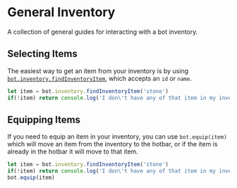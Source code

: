 # General Inventory

A collection of general guides for interacting with a bot inventory.

## Selecting Items

The easiest way to get an item from your inventory is by using [`bot.inventory.findInventoryItem`](/windows/api#windowfindinventoryitem), which accepts an `id` or `name`.
```js copy
let item = bot.inventory.findInventoryItem('stone')
if(!item) return console.log('I don\'t have any of that item in my inventory.')
```

## Equipping Items
If you need to equip an item in your inventory, you can use `bot.equip(item)` which will move an item from the inventory to the hotbar, or if the item is already in the hotbar it will move to that item.
```js copy
let item = bot.inventory.findInventoryItem('stone')
if(!item) return console.log('I don\'t have any of that item in my inventory.')
bot.equip(item)
```